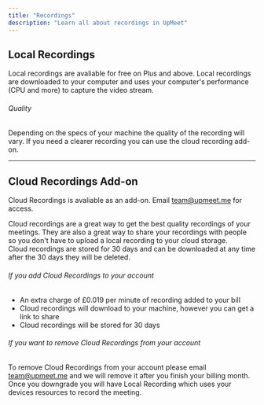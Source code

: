 ```yaml
---
title: "Recordings"
description: "Learn all about recordings in UpMeet"
---
```

 
## Local Recordings
<Note>Local recordings are avaliable for free on Plus and above.</Note>
Local recordings are downloaded to your computer and uses your computer's performance (CPU and more) to capture the video stream.
###### Quality
Depending on the specs of your machine the quality of the recording will vary.
If you need a clearer recording you can use the cloud recording add-on.

---

## Cloud Recordings Add-on
<Note>Cloud Recordings is avaliable as an add-on. Email team@upmeet.me for access.</Note>

Cloud recordings are a great way to get the best quality recordings of your meetings. They are also a great way to share your recordings with people so you don't have to upload a local recording to your cloud storage.<br/>
Cloud recordings are stored for 30 days and can be downloaded at any time after the 30 days they will be deleted.

###### If you add Cloud Recordings to your account
- An extra charge of £0.019 per minute of recording added to your bill
- Cloud recordings will download to your machine, however you can get a link to share
- Cloud recordings will be stored for 30 days

###### If you want to remove Cloud Recordings from your account
To remove Cloud Recordings from your account please email team@upmeet.me and we will remove it after you finish your billing month.<br/>
Once you downgrade you will have Local Recording which uses your devices resources to record the meeting.